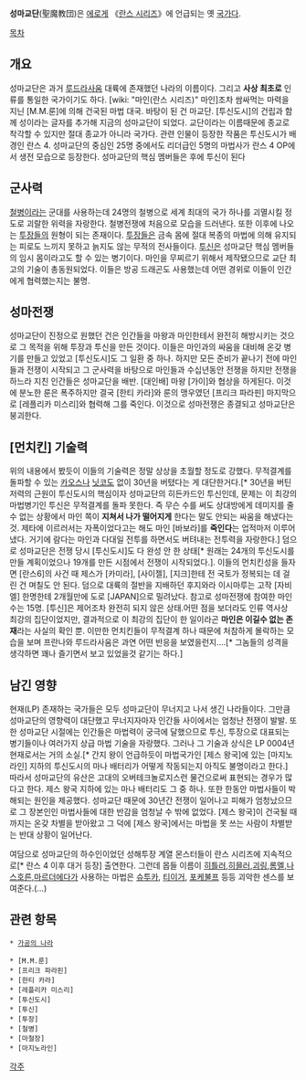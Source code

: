 '''성마교단'''(聖魔教団)은 [[에로게]] 《[[란스 시리즈]]》에 언급되는 옛 [[국가]]다.

[[목차]]

== 개요 ==
성마교단은 과거 [[루드라사움]] 대륙에 존재했던 나라의 이름이다. 그리고 '''사상 최초로''' 인류를 통일한 국가이기도 하다. [wiki: "마인(란스 시리즈)" 마인]조차 쌈싸먹는 마력을 지닌 [M.M.룬]에 의해 건국된 마법 대국. 바탕이 된 건 마교단. [투신도시]의 건립과 함께 성이라는 글자를 추가해 지금의 성마교단이 되었다. 교단이라는 이름때문에 종교로 착각할 수 있지만 절대 종교가 아니라 국가다. 관련 인물이 등장한 작품은 투신도시가 배경인 란스 4.  성마교단의 중심인 25명 중에서도 리더급인 5명의 마법사가 란스 4 OP에서 생전 모습으로 등장한다.  성마교단의 핵심 멤버들은 후에 투신이 된다

== 군사력 == 
[[철병]]이라는 군대를 사용하는데 24명의 철병으로 세계 최대의 국가 하나를 괴멸시킬 정도로 괴랄한 위력을 자랑한다. 철병전쟁에 처음으로 모습을 드러낸다. 또한 이후에 나오는 [[투장]]들의 원형이 되는 존재이다. [[투장]]들은 금속 몸에 절대 복종의 마법에 의해 유지되는 피로도 느끼지 못하고 늙지도 않는 무적의 전사들이다.
[[투신]]은 성마교단 핵심 멤버들의 임시 몸이라고도 할 수 있는 병기이다. 마인을 무찌르기 위해서 제작됐으므로 교단 최고의 기술이 총동원되었다. 이들은 방공 드래곤도 사용했는데 어떤 경위로 이들이 인간에게 협력했는지는 불명.

== 성마전쟁 ==
성마교단이 진정으로 원했던 건은 인간들을 마왕과 마인한테서 완전히 해방시키는 것으로 그 목적을 위해 투장과 투신을 만든 것이다. 이들은 마인과의 싸움을 대비해 온갖 병기를 만들고 있었고 [투신도시]도 그 일환 중 하나. 하지만 모든 준비가 끝나기 전에 마인들과 전쟁이 시작되고 그 군사력을 바탕으로 마인들과 수십년동안 전쟁을 하지만 전쟁을 하느라 지친 인간들은 성마교단을 배반. [대인배] 마왕 [가이]와 협상을 하게된다. 이것에 분노한 룬은 폭주하지만 결국 [한티 카라]와 룬의 맹우였던 [프리크 파라핀] 마지막으로 [레플리카 미스리]와 협력해 그를 죽인다. 이것으로 성마전쟁은 종결되고 성마교단은 붕괴한다.

== [먼치킨] 기술력 ==
위의 내용에서 봤듯이 이들의 기술력은 정말 상상을 초월할 정도로 강했다. 무적결계를 돌파할 수 있는 [[카오스(란스 시리즈)|카오스]]나 [[닛코(란스 시리즈)|닛코]]도 없이 30년을 버텼다는 게 대단한거다.[* 30년을 버틴 저력의 근원이 투신도시의 핵심이자 성마교단의 히든카드인 투신인데, 문제는 이 최강의 마법병기인 투신은 무적결계를 돌파 못한다. 즉 무슨 수를 써도 상대방에게 데미지를 줄 수 없는 상황에서 마인 쪽이 '''지쳐서 나가 떨어지게''' 한다는 말도 안되는 싸움을 해냈다는 것. 제타에 이르러서는 자폭이었다고는 해도 마인 [바보라]를 '''죽인다'''는 업적마저 이루어냈다. 거기에 람다는 마인과 다대일 전투를 하면서도 버텨내는 전투력을 자랑한다.] 덤으로 성마교단은 전쟁 당시 [투신도시]도 다 완성 안 한 상태[* 원래는 24개의 투신도시를 만들 계획이었으나 19개를 만든 시점에서 전쟁이 시작되었다.]. 이들의 먼치킨성을 들자면 [란스6]의 사건 때 제스가 [카미라], [사이젤], [지크]한테 전 국토가 정복되는 데 걸린 건 며칠도 안 된다. 덤으로 대륙의 절반을 지배하던 후지와라 이시마루는 고작 [자비엘] 한명한테 2개월만에 도로 [JAPAN]으로 밀려났다. 참고로 성마전쟁에 참여한 마인 수는 15명. [투신]은 제어조차 완전히 되지 않은 상태.어떤 점을 보더라도 인류 역사상 최강의 집단이었지만, 결과적으로 이 최강의 집단이 한 일이라곤 '''마인은 이길수 없는 존재'''라는 사실의 확인 뿐. 이만한 먼치킨들이 무적결계 하나 때문에 처참하게 몰락하는 모습을 보며 프란나와 루드라사움은 과연 어떤 반응을 보였을런지….[* 그놈들의 성격을 생각하면 꽤나 즐기면서 보고 있었을것 같기는 하다.]

== 남긴 영향 ==
현재(LP) 존재하는 국가들은 모두 성마교단이 무너지고 나서 생긴 나라들이다. 그만큼 성마교단의 영향력이 대단했고 무너지자마자 인간들 사이에서는 엄청난 전쟁이 발발. 또한 성마교단 시절에는 인간들은 마법력이 궁극에 달했으므로 투신, 투장으로 대표되는 병기들이나 여러가지 상급 마법 기술을 자랑했다. 그러나 그 기술과 상식은 LP 0004년 현재로서는 거의 소실.[* 간지 왕이 언급하듯이 마법국가인 [제스 왕국]에 있는 [마지노라인] 지하의 투신도시의 마나 배터리가 어떻게 작동되는지 아직도 불명이라고 한다.] 따라서 성마교단의 유산은 고대의 오버테크놀로지스런 물건으로써 표현되는 경우가 많다고 한다. 제스 왕국 지하에 있는 마나 배터리도 그 중 하나. 또한 한동안 마법사들이 박해되는 원인을 제공했다. 성마교단 때문에 30년간 전쟁이 일어나고 피해가 엄청났으므로 그 장본인인 마법사들에 대한 반감을 엄청날 수 밖에 없었다. [제스 왕국]이 건국될 때까지는 온갖 차별을 받아왔고 그 덕에 [제스 왕국]에서는 마법을 못 쓰는 사람이 차별받는 반대 상황이 일어난다.

여담으로 성마교단의 하수인이었던 성해투장 계열 몬스터들이 란스 시리즈에 지속적으로[* 란스 4 이후 대거 등장] 출연한다. 그런데 몹들 이름이 [[히틀러]],[[히믈러]],[[괴링]],[[롬멜]],[[나스호른]],[[마르더]]에다가 사용하는 마법은 [[슈투카]], [[티이거]], [[포케불프]] 등등 괴악한 센스를 보여준다.(...) 

== 관련 항목 ==
 * [[가공의 나라]]

 * [M.M.룬]
 * [프리크 파라핀]
 * [한티 카라]
 * [레플리카 미스리]
 * [투신도시]
 * [투신]
 * [투장]
 * [철병]
 * [마철장]
 * [마지노라인]

[[각주]]
